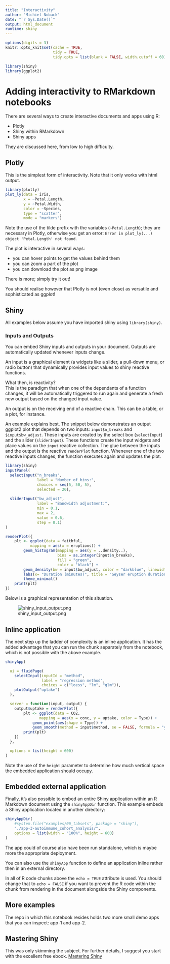 ```yaml
---
title: "Interactivity"
author: "Michiel Noback"
date: "`r Sys.Date()`"
output: html_document
runtime: shiny
---
```


```r
options(digits = 3)
knitr::opts_knit$set(cache = TRUE,
                     tidy = TRUE,
                     tidy.opts = list(blank = FALSE, width.cutoff = 60))

library(shiny)
library(ggplot2)
```

# Adding interactivity to RMarkdown notebooks

There are several ways to create interactive documents and apps using R:

- Plotly
- Shiny within RMarkdown
- Shiny apps

They are discussed here, from low to high difficulty.

## Plotly

This is the simplest form of interactivity. Note that it only works with html output.

```r
library(plotly)
plot_ly(data = iris, 
        x = ~Petal.Length, 
        y = ~Petal.Width, 
        color = ~Species, 
        type = "scatter", 
        mode = "markers")
```

Note the use of the tilde prefix with the variables (`~Petal.Length`); they are necessary in Plotly, otherwise you get an error: `Error in plot_ly(...) object 'Petal.Length' not found`.  

The plot is interactive in several ways:

- you can hover points to get the values behind them
- you can zoom a part of the plot
- you can download the plot as png image

There is more; simply try it out!  

You should realise however that Plotly is not (even close) as versatile and sophisticated as ggplot!

## Shiny

All examples below assume you have imported shiny using `library(shiny)`.

### Inputs and Outputs

You can embed Shiny inputs and outputs in your document. Outputs are automatically updated whenever inputs change. 

An input is a graphical element (a widgets like a slider, a pull-down menu, or radio button) that dynamically provides input values to shiny reactive functions.  

What then, is reactivity?  
This is the paradigm that when one of the dependants of a function changes, it will be automatically triggered to run again and generate a fresh new output based on the changed input value.  

An output is on the receiving end of a reactive chain. This can be a table, or a plot, for instance.

An example explains best. The snippet below demonstrates an output ggplot2 plot that depends on two inputs: `input$n_breaks` and `$input$bw_adjust`. These inputs are created by the select box (`selectInput`) and the slider (`sliderInput`). These functions create the input widgets and place values on the `input` reactive collection. The glue between the inputs and the output is the reactive `renderPlot` function. Whenever one of the two reactive inputs changes, the function executes again and updates the plot.

```r
library(shiny)
inputPanel(
  selectInput("n_breaks", 
              label = "Number of bins:",
              choices = seq(5, 50, 5), 
              selected = 20),
  
  sliderInput("bw_adjust", 
              label = "Bandwidth adjustment:",
              min = 0.1, 
              max = 2, 
              value = 0.6, 
              step = 0.1)
)

renderPlot({
    plt <- ggplot(data = faithful,
           mapping = aes(x = eruptions)) +
        geom_histogram(mapping = aes(y = ..density..), 
                       bins = as.integer(input$n_breaks),
                       fill = "green",
                       color = "black") +
        geom_density(bw = input$bw_adjust, color = "darkblue", linewidth = 1.5) +
        labs(x= "Duration (minutes)", title = "Geyser eruption duration") +
        theme_minimal()
    print(plt)
})
```

Below is a graphical representation of this situation.

![shiny_input_output.png](figures/shiny_input_output.png)

## Inline application  

The next step up the ladder of complexity is an inline application.
It has the added advantage that you can run the chunk separately from the notebook, which is not possible with the above example.

```r
shinyApp(

  ui = fluidPage(
    selectInput(inputId = "method",
                label = "regression method",
                choices = c("loess", "lm", "glm")),
    plotOutput("uptake")
  ),

  server = function(input, output) {
    output$uptake = renderPlot({
        plt <- ggplot(data = CO2,
               mapping = aes(x = conc, y = uptake, color = Type)) +
            geom_point(aes(shape = Type)) + 
            geom_smooth(method = input$method, se = FALSE, formula = "y ~ x")
        print(plt)
    })
  },

  options = list(height = 600)
)
```

Note the use of the `height` parameter to determine how much vertical space the embedded application should occupy.

## Embedded external application

Finally, it's also possible to embed an entire Shiny application within an R Markdown document using the `shinyAppDir` function. This example embeds a Shiny application located in another directory:

```r
shinyAppDir(
    #system.file("examples/06_tabsets", package = "shiny"),
    "./app-3-autoimmune_cohort_analysis/",
    options = list(width = "100%", height = 600)
)
```

The app could of course also have been run standalone, which is maybe more the appropriate deployment.

You can also use the `shinyApp` function to define an application inline rather then in an external directory.

In all of R code chunks above the `echo = TRUE` attribute is used. You should change that to 
`echo = FALSE` if you want to prevent the R code within the chunk from rendering in the 
document alongside the Shiny components.

## More examples

The repo in which this notebook resides holds two more small demo apps that you can inspect: app-1 and app-2.


## Mastering Shiny 

This was only skimming the subject. For further details, I suggest you start with the excellent free ebook.
[Mastering Shiny](https://mastering-shiny.org/)






